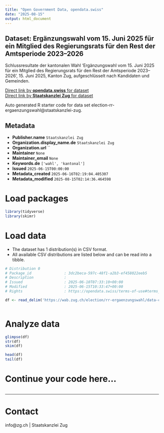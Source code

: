 ```yaml
---
title: "Open Government Data, opendata.swiss"
date: "2025-08-15"
output: html_document
---
```


## Dataset: Ergänzungswahl vom 15. Juni 2025 für ein Mitglied des Regierungsrats für den Rest der Amtsperiode 2023–2026

Schlussresultate der kantonalen Wahl 'Ergänzungswahl vom 15. Juni 2025 für ein Mitglied des Regierungsrats für den Rest der Amtsperiode 2023–2026', 15. Juni 2025, Kanton Zug, aufgeschlüsselt nach Kandidaten und Gemeinden.

[Direct link by **opendata.swiss** for dataset](https://opendata.swiss/de/dataset/erganzungswahl-vom-15-juni-2025-fur-ein-mitglied-des-regierungsrats-fur-den-rest-der-amtsperiod)<br>
[Direct link by **Staatskanzlei Zug** for dataset](https://wab.zug.ch/election/rr-ergaenzungswahl/data)

Auto generated R starter code for data set election-rr-ergaenzungswahl@staatskanzlei-zug.

## Metadata

- **Publisher.name** `Staatskanzlei Zug`
- **Organization.display_name.de** `Staatskanzlei Zug`
- **Organization.url** ``
- **Maintainer** `None`
- **Maintainer_email** `None`
- **Keywords.de** `['wahl', 'kantonal']`
- **Issued** `2025-06-15T00:00:00`
- **Metadata_created** `2025-06-16T02:19:04.405307`
- **Metadata_modified** `2025-08-15T02:14:36.464598`


# Load packages

```r

library(tidyverse)
library(skimr)

```

# Load data

-   The dataset has 1 distribution(s) in CSV format.
-   All available CSV distributions are listed below and can be read into a tibble.

```r

# Distribution 0
# Package_id               : 3dc2beca-597c-48f1-a2b3-ef458022eeb5
# Description              : 
# Issued                   : 2025-06-10T07:33:10+00:00
# Modified                 : 2025-06-15T10:33:47+00:00
# Rights                   : https://opendata.swiss/terms-of-use#terms_by

df <- read_delim('https://wab.zug.ch/election/rr-ergaenzungswahl/data-csv')



```

# Analyze data

```r

glimpse(df)
str(df)
skim(df)

head(df)
tail(df)

```

# Continue your code here...

```r

```

------------------------------------------------------------------------

# Contact

info@zg.ch | Staatskanzlei Zug
